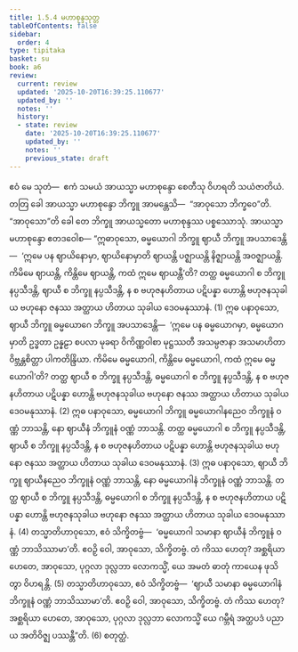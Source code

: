 ```yaml
---
title: 1.5.4 မဟာစုန္ဒသုတ္တ
tableOfContents: false
sidebar:
  order: 4
type: tipitaka
basket: su
book: a6
review:
  current: review
  updated: '2025-10-20T16:39:25.110677'
  updated_by: ''
  notes: ''
  history:
  - state: review
    date: '2025-10-20T16:39:25.110677'
    updated_by: ''
    notes: ''
    previous_state: draft
---
```



<DynamicBreadcrumb />


<ReviewStatus review={frontmatter.review} showDetails={true} />

<HypothesisAnnotation frontmatter={frontmatter} />

<Division number="46" book="a6" e="ch" v="16" p="312">

<Paragraph number="351" book="a6">
ဧဝံ မေ သုတံ—  ဧကံ သမယံ အာယသ္မာ မဟာစုန္ဒော စေတီသု ဝိဟရတိ သယံဇာတိယံ. တတြ ခေါ အာယသ္မာ မဟာစုန္ဒော ဘိက္ခူ အာမန္တေသိ—  “အာဝုသော ဘိက္ခဝေ”တိ. “အာဝုသော”တိ ခေါ တေ ဘိက္ခူ အာယသ္မတော မဟာစုန္ဒဿ ပစ္စဿောသုံ. အာယသ္မာ မဟာစုန္ဒော ဧတဒဝေါစ—
</Paragraph>

<Paragraph number="352" book="a6">
“ဣဓာဝုသော, ဓမ္မယောဂါ ဘိက္ခူ ဈာယီ ဘိက္ခူ အပသာဒေန္တိ—  ‘ဣမေ ပန ဈာယိနောမှာ, ဈာယိနောမှာတိ ဈာယန္တိ ပဇ္ဈာယန္တိ နိဇ္ဈာယန္တိ အဝဇ္ဈာယန္တိ. ကိမိမေ ဈာယန္တိ, ကိန္တိမေ ဈာယန္တိ, ကထံ ဣမေ ဈာယန္တီ’တိ? တတ္ထ ဓမ္မယောဂါ စ ဘိက္ခူ နပ္ပသီဒန္တိ, ဈာယီ စ ဘိက္ခူ နပ္ပသီဒန္တိ, န စ ဗဟုဇနဟိတာယ ပဋိပန္နာ ဟောန္တိ ဗဟုဇနသုခါယ ဗဟုနော ဇနဿ အတ္ထာယ ဟိတာယ သုခါယ ဒေဝမနုဿာနံ. (1)
</Paragraph>

<Paragraph number="353" book="a6">
ဣဓ ပနာဝုသော, ဈာယီ ဘိက္ခူ ဓမ္မယောဂေ ဘိက္ခူ အပသာဒေန္တိ—  ‘ဣမေ ပန ဓမ္မယောဂမှာ, ဓမ္မယောဂမှာတိ ဥဒ္ဓတာ ဥန္နဠာ စပလာ မုခရာ ဝိကိဏ္ဏဝါစာ မုဋ္ဌဿတီ အသမ္ပဇာနာ အသမာဟိတာ ဝိဗ္ဘန္တစိတ္တာ ပါကတိန္ဒြိယာ. ကိမိမေ ဓမ္မယောဂါ, ကိန္တိမေ ဓမ္မယောဂါ, ကထံ ဣမေ ဓမ္မယောဂါ’တိ? တတ္ထ ဈာယီ စ ဘိက္ခူ နပ္ပသီဒန္တိ, ဓမ္မယောဂါ စ ဘိက္ခူ နပ္ပသီဒန္တိ, န စ ဗဟုဇနဟိတာယ ပဋိပန္နာ ဟောန္တိ ဗဟုဇနသုခါယ ဗဟုနော ဇနဿ အတ္ထာယ ဟိတာယ သုခါယ ဒေဝမနုဿာနံ. (2)
</Paragraph>

<Paragraph number="354" book="a6">
ဣဓ ပနာဝုသော, ဓမ္မယောဂါ ဘိက္ခူ ဓမ္မယောဂါနညေဝ ဘိက္ခူနံ ဝဏ္ဏံ ဘာသန္တိ, နော ဈာယီနံ ဘိက္ခူနံ ဝဏ္ဏံ ဘာသန္တိ. တတ္ထ ဓမ္မယောဂါ စ ဘိက္ခူ နပ္ပသီဒန္တိ, ဈာယီ စ ဘိက္ခူ နပ္ပသီဒန္တိ, န စ ဗဟုဇနဟိတာယ ပဋိပန္နာ ဟောန္တိ ဗဟုဇနသုခါယ ဗဟုနော ဇနဿ အတ္ထာယ ဟိတာယ သုခါယ ဒေဝမနုဿာနံ. (3)
</Paragraph>

<Paragraph number="355" book="a6">
ဣဓ ပနာဝုသော, ဈာယီ ဘိက္ခူ ဈာယီနညေဝ ဘိက္ခူနံ ဝဏ္ဏံ ဘာသန္တိ, နော ဓမ္မယောဂါနံ ဘိက္ခူနံ ဝဏ္ဏံ ဘာသန္တိ. တတ္ထ ဈာယီ စ ဘိက္ခူ နပ္ပသီဒန္တိ, ဓမ္မယောဂါ စ ဘိက္ခူ နပ္ပသီဒန္တိ, န စ ဗဟုဇနဟိတာယ ပဋိပန္နာ ဟောန္တိ ဗဟုဇနသုခါယ ဗဟုနော ဇနဿ အတ္ထာယ ဟိတာယ သုခါယ ဒေဝမနုဿာနံ. (4)
</Paragraph>

<Paragraph number="356" book="a6">
တသ္မာတိဟာဝုသော, ဧဝံ သိက္ခိတဗ္ဗံ—  ‘ဓမ္မယောဂါ သမာနာ ဈာယီနံ ဘိက္ခူနံ ဝဏ္ဏံ ဘာသိဿာမာ’တိ. ဧဝဉှိ ဝေါ, အာဝုသော, သိက္ခိတဗ္ဗံ. တံ ကိဿ ဟေတု? အစ္ဆရိယာ ဟေတေ, အာဝုသော, ပုဂ္ဂလာ ဒုလ္လဘာ လောကသ္မိံ, ယေ အမတံ ဓာတုံ ကာယေန ဖုသိတွာ ဝိဟရန္တိ. (5)
</Paragraph>

<Paragraph number="357" book="a6">
တသ္မာတိဟာဝုသော, ဧဝံ သိက္ခိတဗ္ဗံ—  ‘ဈာယီ သမာနာ ဓမ္မယောဂါနံ ဘိက္ခူနံ ဝဏ္ဏံ ဘာသိဿာမာ’တိ. ဧဝဉှိ ဝေါ, အာဝုသော, သိက္ခိတဗ္ဗံ. တံ ကိဿ ဟေတု? အစ္ဆရိယာ ဟေတေ, အာဝုသော, ပုဂ္ဂလာ ဒုလ္လဘာ လောကသ္မိံ ယေ ဂမ္ဘီရံ အတ္ထပဒံ ပညာယ အတိဝိဇ္ဈ ပဿန္တီ”တိ. (6)

</Paragraph>
</Division>

<Paragraph number="358" type="center" book="a6">
စတုတ္ထံ.
</Paragraph>